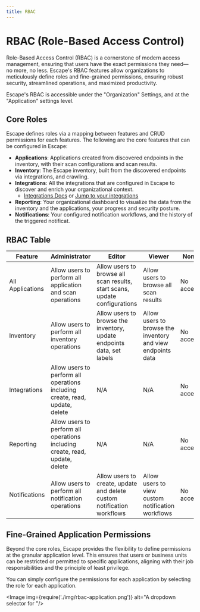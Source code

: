 ```yaml
---
title: RBAC
---
```



# RBAC (Role-Based Access Control)

Role-Based Access Control (RBAC) is a cornerstone of modern access management, ensuring that users have the exact permissions they need—no more, no less. Escape's RBAC features allow organizations to meticulously define roles and fine-grained permissions, ensuring robust security, streamlined operations, and maximized productivity.

Escape's RBAC is accessible under the "Organization" Settings, and at the "Application" settings level.

## Core Roles

Escape defines roles via a mapping between features and CRUD permissions for each features. The following are the core features that can be configured in Escape:

- **Applications**: Applications created from discovered endpoints in the inventory, with their scan configurations and scan results.
- **Inventory**: The Escape inventory, built from the discovered endpoints via integrations, and crawling.
- **Integrations**: All the integrations that are configured in Escape to discover and enrich your organizational context.
    - [Integrations Docs](/dast/integrations/) or [Jump to your integrations](https://app.escape.tech/integrations/)
- **Reporting**: Your organizational dashboard to visualize the data from the inventory and the applications, your progress and security posture.
- **Notifications**: Your configured notification workflows, and the history of the triggered notificat. 


## RBAC Table

| Feature         | Administrator                                                      | Editor | Viewer | None             |
|-----------------|--------------------------------------------------------------------|--------|--------|------------------|
| All Applications| Allow users to perform all application and scan operations         | Allow users to browse all scan results, start scans, update configurations | Allow users to browse all scan results | No access        |
| Inventory       | Allow users to perform all inventory operations                    | Allow users to browse the inventory, update endpoints data, set labels | Allow users to browse the inventory and view endpoints data | No access        |
| Integrations    | Allow users to perform all operations including create, read, update, delete | N/A      | N/A      | No access        |
| Reporting       | Allow users to perform all operations including create, read, update, delete | N/A      | N/A      | No access        |
| Notifications        | Allow users to perform all notification operations                     | Allow users to create, update and delete custom notification workflows | Allow users to view custom notification workflows | No access        |



## Fine-Grained Application Permissions

Beyond the core roles, Escape provides the flexibility to define permissions at the granular application level. This ensures that users or business units can be restricted or permitted to specific applications, aligning with their job responsibilities and the principle of least privilege.

You can simply configure the permissions for each application by selecting the role for each application.

<Image img={require('./img/rbac-application.png')} alt="A dropdown selector for "/>

